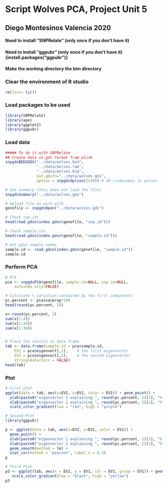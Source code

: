 # Script Wolves PCA, Project Unit 5
## Diego Montesinos Valencia 2020

#### Need to install "SNPRelate" (only once if you don't have it)
#### Need to install "ggpubr" (only once if you don't have it) {install.packages("ggpubr")}
#### Make the working directory the bim directory

### Clear the environment of R studio
```r
rm(list= ls())
```

### Load packages to be used
```r
library(SNPRelate)
library(ape)
library(ggplot2)
library(ggpubr)

```

### Load data
```r
##### To do it with SNPRelate
## Create data in gds format from plink
snpgdsBED2GDS("../data/wolves.bed", 
              "../data/wolves.fam", 
              "../data/wolves.bim", 
              out.gdsfn="../data/wolves.gds", 
              option = snpgdsOption(Z=38)) # 38 cromosomas in wolves

# See summary (this does not load the file)
snpgdsSummary("../data/wolves.gds")

# Upload file to work with
genofile <- snpgdsOpen("../data/wolves.gds")

# Check snp.ids
head(read.gdsn(index.gdsn(genofile, "snp.id")))

# Check sample.ids
head(read.gdsn(index.gdsn(genofile, "sample.id")))

# Get gdsn sample names
sample.id <- read.gdsn(index.gdsn(genofile, "sample.id"))
sample.id
```


### Perform PCA 

```r
# PCA
pca <- snpgdsPCA(genofile, sample.id=NULL, snp.id=NULL,
    autosome.only=FALSE)

# Calculate % variation contained by the first components
pc.percent <- pca$varprop*100
head(round(pc.percent, 2))

x<-round(pc.percent, 2)
sum(x[1:4])
sum(x[1:10])
sum(x[1:30])


# Place the results in data frame
tab <- data.frame(sample.id = pca$sample.id,
    EV1 = pca$eigenvect[,1],    # the first eigenvector
    EV2 = pca$eigenvect[,2],    # the second eigenvector
    stringsAsFactors = FALSE)
head(tab)
```
### Plot
```r
# First plot
ggplot(data = tab, aes(x=EV2, y=EV1, color = EV1)) + geom_point() +
  ylab(paste0("eigenvector 1 explaining ", round(pc.percent, 2)[1], "%")) +
  xlab(paste0("eigenvector 2 explaining ", round(pc.percent, 2)[2], "%")) +
  scale_color_gradient(low = "red", high = "purple")

```

```r
# Second Plot
library(ggpubr)

p <- ggplot(data = tab, aes(x=EV2, y=EV1, color = EV1)) +
  geom_point() +
  ylab(paste0("eigenvector 1 explaining ", round(pc.percent, 2)[1], "%")) +
  xlab(paste0("eigenvector 2 explaining ", round(pc.percent, 2)[2], "%")) +
  geom_smooth(method = lm) +
  stat_cor(method = "pearson", label.x = 0.4)
p

```

```r
# Third Plot
p3 <- ggplot(tab, aes(x = EV2, y = EV1, col = EV1, group = EV1)) + geom_point() + geom_line() + coord_polar() +
   scale_color_gradient(low = "black", high = "yellow")
p3


```

